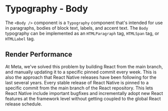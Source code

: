 
<Meta of={Stories} title="REACT/Components/Typography/Body/Docs" />

# Typography - Body

The `<Body />` component is a `Typography` component that's intended for use in paragraphs, bodies of block text, labels, and accent text.
The `Body` typography can be implemented as an `HTMLParagraph` tag, `HTMLSpan` tag, or `HTMLLabel` tag.

<Canvas of={Stories.BodyMain} />

## Render Performance

<RenderMetricsComponent id="REACT/Components/Typography/Body/Docs">
  <Body as="p">
    At Meta, we've solved this problem by building React from the main branch, and manually updating it to a
    specific pinned commit every week. This is also the approach that React Native releases have been
    following for the last several years. Every stable release of React Native is pinned to a specific commit
    from the main branch of the React repository. This lets React Native include important bugfixes and
    incrementally adopt new React features at the framework level without getting coupled to the global React
    release schedule.
  </Body>
</RenderMetricsComponent>
